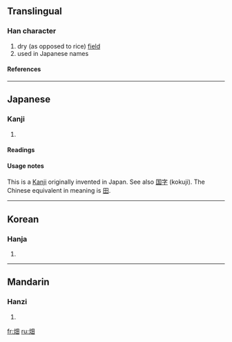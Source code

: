 ==Translingual==
===Han character===
{{Han char|rn=102|rad=田|as=04|sn=9|four=|canj=火田 (FW)}}
# dry (as opposed to rice) [[field]]
# used in Japanese names
====References====
{{Han ref|kx=0760.341|dkj=21797|dj=1078.170|hdz=32195.110|uh=7551|ud=30033}}

----
==Japanese==
===Kanji===
{{ja-kanji|grade=|rs=田04}}
# {{defn|Japanese}} 
====Readings====
{{ja-readings|on=|kun=[[はた]] (hata), [[はたけ]] (hatake)}}

====Usage notes====
This is a [[Kanji]] originally invented in Japan. See also [[国字]] (kokuji). The Chinese equivalent in meaning is [[田]].

----
==Korean==
===Hanja===
{{ko-hanja|hangeul=[[전]]|eumhun=|rv=jeon|mr=chŏn|y=cen}}
# {{defn|Korean}}

----
==Mandarin==
===Hanzi===
{{cmn-hanzi|pin=[[tián]] (tian2)|wg=t'ien<sup>2</sup>}}
# {{defn|Mandarin}}

[[fr:畑]]
[[ru:畑]]